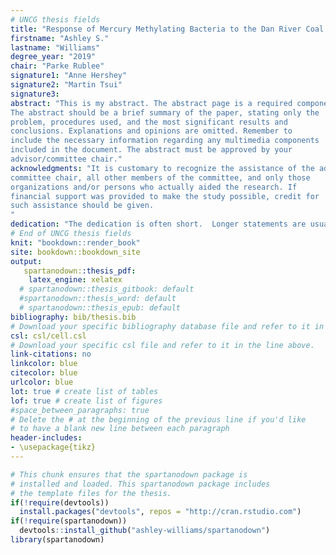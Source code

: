 ```yaml
---
# UNCG thesis fields
title: "Response of Mercury Methylating Bacteria to the Dan River Coal Ash Spill with a Survey of Metal Tolerance of Microorganisms Associated with Coal Ash"
firstname: "Ashley S."
lastname: "Williams"
degree_year: "2019"
chair: "Parke Rublee"
signature1: "Anne Hershey"
signature2: "Martin Tsui"
signature3:
abstract: "This is my abstract. The abstract page is a required component of the thesis/dissertation.
The abstract should be a brief summary of the paper, stating only the
problem, procedures used, and the most significant results and
conclusions. Explanations and opinions are omitted. Remember to
include the necessary information regarding any multimedia components
included in the document. The abstract must be approved by your
advisor/committee chair."
acknowledgments: "It is customary to recognize the assistance of the advisor and/or
committee chair, all other members of the committee, and only those
organizations and/or persons who actually aided the research. If
financial support was provided to make the study possible, credit for
such assistance should be given.
"
dedication: "The dedication is often short.  Longer statements are usually in the acknowledgements.  The dedication is optional."
# End of UNCG thesis fields
knit: "bookdown::render_book"
site: bookdown::bookdown_site
output:
   spartanodown::thesis_pdf:
    latex_engine: xelatex
  # spartanodown::thesis_gitbook: default
  #spartanodown::thesis_word: default
  # spartanodown::thesis_epub: default
bibliography: bib/thesis.bib
# Download your specific bibliography database file and refer to it in the line above.
csl: csl/cell.csl
# Download your specific csl file and refer to it in the line above.
link-citations: no
linkcolor: blue
citecolor: blue
urlcolor: blue
lot: true # create list of tables 
lof: true # create list of figures
#space_between_paragraphs: true
# Delete the # at the beginning of the previous line if you'd like
# to have a blank new line between each paragraph
header-includes:
- \usepackage{tikz}
---
```


<!--
Above is the YAML (YAML Ain't Markup Language) header that includes a lot of metadata used to produce the document.  Be careful with spacing in this header!

If you'd like to include a comment that won't be produced in your resulting file enclose it in a block like this.
-->

<!--
If you receive a duplicate label error after knitting, make sure to delete the index.Rmd file and then knit again.
-->

```r
# This chunk ensures that the spartanodown package is
# installed and loaded. This spartanodown package includes
# the template files for the thesis.
if(!require(devtools))
  install.packages("devtools", repos = "http://cran.rstudio.com")
if(!require(spartanodown))
  devtools::install_github("ashley-williams/spartanodown")
library(spartanodown)
```
